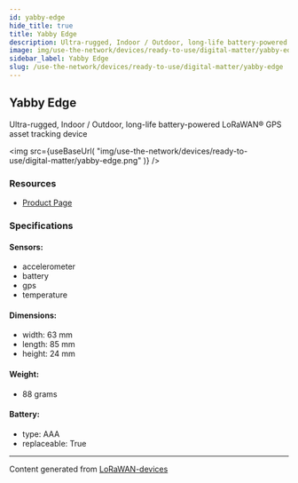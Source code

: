 ```yaml
---
id: yabby-edge
hide_title: true
title: Yabby Edge
description: Ultra-rugged, Indoor / Outdoor, long-life battery-powered LoRaWAN® GPS asset tracking device
image: img/use-the-network/devices/ready-to-use/digital-matter/yabby-edge.png
sidebar_label: Yabby Edge
slug: /use-the-network/devices/ready-to-use/digital-matter/yabby-edge
---
```



## Yabby Edge

Ultra-rugged, Indoor / Outdoor, long-life battery-powered LoRaWAN® GPS asset tracking device

<img
src={useBaseUrl(
"img/use-the-network/devices/ready-to-use/digital-matter/yabby-edge.png"
)}
/>

### Resources

- [Product Page](https://www.digitalmatter.com/our-devices/yabby-edge)

### Specifications

#### Sensors:
- accelerometer
- battery
- gps
- temperature
#### Dimensions:
- width: 63 mm
- length: 85 mm
- height: 24 mm
#### Weight: 
- 88 grams
#### Battery: 
- type: AAA
- replaceable: True



---
Content generated from [LoRaWAN-devices](https://github.com/TheThingsNetwork/lorawan-devices)